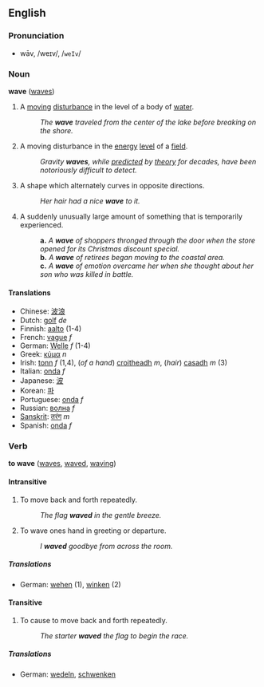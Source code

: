 ==English==
===Pronunciation===
*wāv, /weɪv/, /<tt>weIv</tt>/

===Noun===
'''wave''' ([[waves]])

# A [[moving]] [[disturbance]] in the level of a body of [[water]].
#: ''The '''wave''' traveled from the center of the lake before breaking on the shore.''
# {{physics}} A moving disturbance in the [[energy]] [[level]] of a [[field]].
#: ''Gravity '''waves''', while [[predicted]] by [[theory]] for decades, have been notoriously difficult to detect.''
# A shape which alternately curves in opposite directions.
#: ''Her hair had a nice '''wave''' to it.''
# A suddenly unusually large amount of something that is temporarily experienced.
#:'''a.''' ''A '''wave''' of shoppers thronged through the door when the store opened for its Christmas discount special.''
#:'''b.''' ''A '''wave''' of retirees began moving to the coastal area.''
#:'''c.''' ''A '''wave''' of emotion overcame her when she thought about her son who was killed in battle.''

====Translations====
*Chinese: [[波浪]]
*Dutch: [[golf]] ''de''
*Finnish: [[aalto]] (1-4)
*French: [[vague]] ''f''
*German: [[Welle]] ''f'' (1-4)
*Greek: [[κύμα]] ''n''
*Irish: [[tonn]] ''f'' (1,4), (''of a hand'') [[croitheadh]] ''m'', (''hair'') [[casadh]] ''m'' (3)
*Italian: [[onda]] ''f''
*Japanese: [[波]]
*Korean: [[파]]
*Portuguese: [[onda]] ''f''
*Russian: [[волна]] ''f''
*[[Sanskrit]]: [[तरंग]] ''m''
*Spanish: [[onda]] ''f''

===Verb===
'''to wave''' ([[waves]], [[waved]], [[waving]])

====Intransitive====
# To move back and forth repeatedly.
#: ''The flag '''waved''' in the gentle breeze.''
# To wave ones hand in greeting or departure.
#: ''I '''waved''' goodbye from across the room.''

=====Translations=====
*German: [[wehen]] (1), [[winken]] (2)

====Transitive====
# To cause to move back and forth repeatedly.
#: ''The starter '''waved''' the flag to begin the race.''

=====Translations=====
*German: [[wedeln]], [[schwenken]]